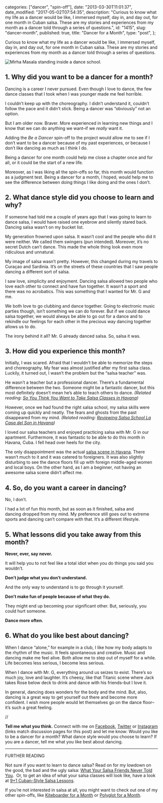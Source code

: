 
  categories: ["dancer", "spin-off"],
  date: "2013-03-30T11:01:37",
  date_modified: "2017-05-02T07:54:35",
  description:
    "Curious to know what my life as a dancer would be like, I immersed myself, day in, and day out, for one month in Cuban salsa. These are my stories and experiences from my month as a dancer told through a series of questions.",
  id: "1415",
  slug: "dancer-month",
  published: true,
  title: "Dancer for a Month",
  type: "post",
};


Curious to know what my life as a dancer would be like, I immersed myself, day in, and day out, for one month in Cuban salsa. These are my stories and experiences from my month as a dancer told through a series of questions.

![Mirha Masala standing inside a dance school.](/pages/tsop/posts/dancer-month/standing-mirror-dance-school_1.jpg)

## 1. Why did you want to be a dancer for a month?

Dancing is a career I never pursued. Even though I love to dance, the few dance classes that I took when I was younger made me feel horrible.

I couldn’t keep up with the choreography. I didn’t understand it, couldn’t follow the pace and it didn’t stick. Being a dancer was “obviously” not an option.

But I am older now. Braver. More experienced in learning new things and I know that we can do anything we want–if we _really_ want it.

Adding the *Be a Dancer* spin-off to the project would allow me to see if I don’t want to be a dancer because of my past experiences, or because I don’t like dancing as much as I think I do.

Being a dancer for one month could help me close a chapter once and for all, or it could be the start of a new life.

Moreover, as I was liking all the spin-offs so far, this month would function as a judgment test. Being a dancer for a month, I hoped, would help me to see the difference between doing things I like doing and the ones I don’t.

## 2. What dance style did you choose to learn and why?

If someone had told me a couple of years ago that I was going to learn to dance salsa, I would have raised one eyebrow and silently stared back. Dancing salsa wasn’t on my bucket list.

My generation frowned upon salsa. It wasn’t cool and the people who did it were neither. We called them swingers (pun intended). Moreover, it’s no secret Dutch can’t dance. This made the whole thing look even more ridiculous and unnatural.

My image of salsa wasn’t pretty. However, this changed during my travels to Curaçao and Sardinia. It’s on the streets of these countries that I saw people dancing a different sort of salsa.

I saw love, simplicity and enjoyment. Dancing salsa allowed two people who love each other to connect and have fun together. It wasn’t a sport and there was no acrobatics. This was something that I wanted for Mr. G and me.

We both love to go clubbing and dance together. Going to electronic music parties though, isn’t something we can do forever. But if we could dance salsa together, we would always be able to go out for a dance and to rekindle our feelings for each other in the precious way dancing together allows us to do.

The irony behind it all? Mr. G already danced salsa. So, salsa it was.

## 3. How did you experience this month?

Initially, I was scared. Afraid that I wouldn’t be able to memorize the steps and choreography. My fear was almost justified after my first salsa class. Luckily, it turned out, I wasn’t the problem but the “salsa teacher” was.

He wasn’t a teacher but a professional dancer. There’s a fundamental difference between the two. Someone might be a fantastic dancer, but this most definitely doesn’t mean he’s able to teach others to dance. _(Related reading: [So You Think You Want to Take Salsa Classes in Havana](/tsop/posts/salsa-classes-havana/))_

However, once we had found the right salsa school, my salsa skills were coming up quickly and neatly. The fears and ghosts from the past disappeared from my mind. _(Related reading: [Reviewing Salsa School La Casa del Son in Havana](/tsop/posts/casa-son/))_

I loved our salsa teachers and enjoyed practicing salsa with Mr. G in our apartment. Furthermore, it was fantastic to be able to do this month in Havana, Cuba. I fell head over heels for the city.

The only disappointment was the actual [salsa scene in Havana](/tsop/posts/salsa-dancing-havana/). There wasn’t much to it and it was catered to foreigners. It was also slightly disturbing to see the dance floors fill up with foreign middle-aged women and local boys. On the other hand, as I am a beginner, not having an awesome salsa scene didn’t affect me.

## 4. So, do you want a career in dancing?

No, I don’t.

I had a lot of fun this month, but as soon as it finished, salsa and dancing dropped from my mind. My preference still goes out to extreme sports and dancing can’t compare with that. It’s a different lifestyle.

## 5. What lessons did you take away from this month?

**Never, ever, say never.**

It will help you to not feel like a total idiot when you do things you said you wouldn’t.

**Don’t judge what you don’t understand.**

And the only way to understand is to go through it yourself.

**Don’t make fun of people because of what they do.**

They might end up becoming your significant other. But, seriously, you could hurt someone.

**Dance more often.**

## 6. What do you like best about dancing?

When I dance “alone,” for example in a club, I like how my body adapts to the rhythm of the music. It feels spontaneous and creative. Music and dancing make me feel alive. Both allow me to step out of myself for a while. Life becomes less serious, I become less serious.

When I dance with Mr. G, everything around us seizes to exist. There’s so much joy, love and laughter. It’s cheesy, like that Titanic scene where Jack takes Rose below deck to drink and dance with his friends–but I love it.

In general, dancing does wonders for the body and the mind. But, also, dancing is a great way to get yourself out there and become more confident. I wish more people would let themselves go on the dance floor–it’s such a great feeling.

//

**Tell me what you think.** Connect with me on [Facebook](https://www.facebook.com/thespinoffproject/photos/a.848930185138868.1073741832.443190319046192/848930245138862/), [Twitter](https://twitter.com/mirhamasala/status/535827113350529024) or [Instagram](http://instagram.com/p/wEY7aqEyNG/) (links match discussion pages for this post) and let me know: Would you like to be a dancer for a month? What dance style would you choose to learn? If you are a dancer, tell me what you like best about dancing.

---

FURTHER READING

Not sure if you want to learn to dance salsa? Read on for my lowdown on the good, the bad and the ugly salsa: [What Your Salsa Friends Never Told You](/tsop/posts/about-dancing-salsa/).  Or, to get an idea of what your salsa classes will look like, have a look at [9+1 Cuban-Style Salsa Lessons](/tsop/posts/cuban-style-salsa-lessons/).

If you’re not interested in salsa at all, you might want to check out one of my other spin-offs, like [Kiteboarder for a Month](/tsop/posts/kiteboarder-month/) or [Polyglot for a Month](/tsop/posts/polyglot-month/).
